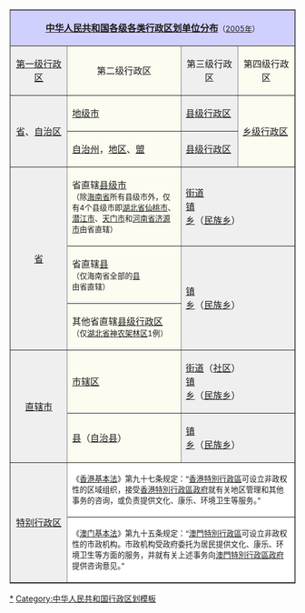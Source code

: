 <table border="1" align="center" cellspacing="0" width="90%" style="clear:both">
<tr>
 <td align="center" bgcolor="#D0D0FF" colspan="4" width="90%">'''[[中华人民共和国]][[中华人民共和国行政区划|各级各类行政区划单位]][[中华人民共和国县级以上行政区列表|分布]]'''<span style="font-size:small;">（[[2005年]]）</span>  {{ed|最新行政区划类型分布}}</td>
</tr>
<tr>
 <td align="center" bgcolor="#EFEFEF" width="18%">[[中国一级行政区|第一级行政区]]</td>
 <td align="center" bgcolor="#FDFCF0" width="36%">第二级行政区</td>
 <td align="center" bgcolor="#EFEFEF" width="18%">第三级行政区</td>
 <td align="center" bgcolor="#FDFCF0" width="18%">第四级行政区</td>
</tr>
<tr>
 <td align="center" rowspan="2" bgcolor="#EFEFEF" width="18%">[[省 (中華人民共和國)|省]]、[[自治区]]</td>
 <td bgcolor="#FDFCF0" width="36%">[[地级市]]
 </td>
 <td bgcolor="#EFEFEF" width="18%">[[县级行政区]]</td>
 <td rowspan="2" bgcolor="#FDFCF0" width="18%">[[乡级行政区]]</td>
</tr>
<tr>
 <td bgcolor="#FDFCF0" width="36%">[[自治州]]，[[地区]]、[[盟]]
 </td>
 <td bgcolor="#EFEFEF" width="18%">[[县级行政区]]</td>
</tr>
<tr>
 <td align="center" bgcolor="#EFEFEF" rowspan="3" width="18%">[[省 (中華人民共和國)|省]]</td>
 <td bgcolor="#FDFCF0" width="36%">省直辖[[县级市]]<br/><small>（除[[海南省]]所有县级市外，仅有4个县级市即[[湖北省]][[仙桃市]]、[[潜江市]]、[[天门市]]和[[河南省]][[济源市]]由省直辖）</small></td>
 <td bgcolor="#EFEFEF" colspan="2" width="36%">[[街道 (行政区划)|街道]]<br>[[镇]]<br>[[乡]]（[[民族乡]]）</td>
</tr>
<tr>
 <td bgcolor="#FDFCF0" width="36%">省直辖[[县]]<br/><small>（仅海南省全部的[[县]]由省直辖）</small></td>
 <td bgcolor="#EFEFEF" colspan="2" rowspan="2" width="36%">[[镇]]<br>[[乡]]（[[民族乡]]）</td>
</tr>
<tr>
 <td bgcolor="#FDFCF0" width="36%">其他省直辖[[县级行政区]]<br/><small>（仅[[湖北省]][[神农架林区]]1例）</small></td>
</tr><tr>
 <td rowspan="2" align="center" bgcolor="#EFEFEF" width="18%">[[直辖市]]</td>
 <td bgcolor="#FDFCF0" width="36%">[[市辖区]]</td>
 <td colspan="2" bgcolor="#EFEFEF" width="36%">[[街道 (行政区划)|街道]]（[[社区]]）<br>[[镇]]<br>[[乡]]（[[民族乡]]）</td>
</tr><tr>
 <td bgcolor="#FDFCF0" width="36%">[[县]]（[[自治县]]）</td>
 <td colspan="2" bgcolor="#EFEFEF" width="36%">[[镇]]<br>[[乡]]（[[民族乡]]）</td>
</tr>
<tr>
 <td align="center" rowspan="2" bgcolor="#EFEFEF" width="18%">[[特别行政区]]</td>
 <td colspan="3" bgcolor="#FFFFFF"><small>《[[中華人民共和國香港特別行政區基本法|香港基本法]]》第九十七条规定：“[[香港特別行政區]]可设立非政权性的区域组织，接受[[香港特別行政區政府]]就有关地区管理和其他事务的咨询，或负责提供文化、康乐、环境卫生等服务。”</small></td>
</tr><tr>
 <td colspan="3" bgcolor="#FFFFFF"><small>《[[中華人民共和國澳門特別行政區基本法|澳门基本法]]》第九十五条规定：“[[澳門特別行政區]]可设立非政权性的市政机构。市政机构受政府委托为居民提供文化、康乐、环境卫生等方面的服务，并就有关上述事务向[[澳門特別行政區政府]]提供咨询意见。”</small></td>
</tr>
</table><noinclude>
[[Category:中华人民共和国各级行政区划单位|*]]
[[Category:中华人民共和国行政区划模板]]  
</noinclude>